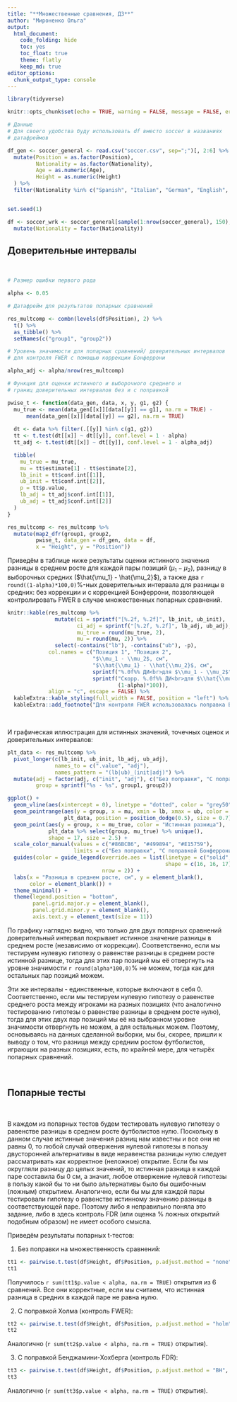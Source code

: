 ```yaml
---
title: "**Множественные сравнения, ДЗ**"
author: "Мироненко Ольга"
output:
  html_document:
    code_folding: hide
    toc: yes
    toc_float: true
    theme: flatly
    keep_md: true
editor_options:
  chunk_output_type: console
---
```


```r
library(tidyverse)

knitr::opts_chunk$set(echo = TRUE, warning = FALSE, message = FALSE, error = FALSE)

# Данные
# Для своего удобства буду использовать df вместо soccer в названиях 
# датафреймов

df_gen <- soccer_general <- read.csv("soccer.csv", sep=";")[, 2:6] %>% 
  mutate(Position = as.factor(Position), 
         Nationality = as.factor(Nationality), 
         Age = as.numeric(Age), 
         Height = as.numeric(Height)
  ) %>% 
  filter(Nationality %in% c("Spanish", "Italian", "German", "English", "Argentinian")) 


set.seed(1) 

df <- soccer_wrk <- soccer_general[sample(1:nrow(soccer_general), 150), ] %>% 
  mutate(Nationality = factor(Nationality))
```

## **Доверительные интервалы**

<br>

```r
# Размер ошибки первого рода

alpha <- 0.05

# Датафрейм для результатов попарных сравнений

res_multcomp <- combn(levels(df$Position), 2) %>%
  t() %>%
  as_tibble() %>%
  setNames(c("group1", "group2"))

# Уровень значимости для попарных сравнений/ доверительных интервалов
# для контроля FWER с помощью коррекции Бонферрони

alpha_adj <- alpha/nrow(res_multcomp)

# Функция для оценки истинного и выборочного среднего и
# границ доверительных интервалов без и с поправкой

pwise_t <- function(data_gen, data, x, y, g1, g2) {
  mu_true <- mean(data_gen[[x]][data[[y]] == g1], na.rm = TRUE) -
      mean(data_gen[[x]][data[[y]] == g2], na.rm = TRUE)
  
  dt <- data %>% filter(.[[y]] %in% c(g1, g2))
  tt <- t.test(dt[[x]] ~ dt[[y]], conf.level = 1 - alpha)
  tt_adj <- t.test(dt[[x]] ~ dt[[y]], conf.level = 1 - alpha_adj)

  tibble(
    mu_true = mu_true,
    mu = tt$estimate[1] - tt$estimate[2],
    lb_init = tt$conf.int[[1]],
    ub_init = tt$conf.int[[2]],
    p = tt$p.value,
    lb_adj = tt_adj$conf.int[[1]],
    ub_adj = tt_adj$conf.int[[2]]
  )
}

res_multcomp <- res_multcomp %>%
  mutate(map2_dfr(group1, group2, 
         pwise_t, data_gen = df_gen, data = df, 
         x = "Height", y = "Position"))
```

Приведём в таблице ниже результаты оценки истинного значения разницы в среднем росте для каждой пары позиций ($\mu_1 - \mu_2$), разницу в выборочных средних ($\hat{\mu_1} - \hat{\mu_2}$), а также два `r round((1-alpha)*100,0)`%-ных доверительных интервала для разницы в средних: без коррекции и с коррекцией Бонферрони, позволяющей контролировать FWER в случае множественных попарных сравнений.

```r
knitr::kable(res_multcomp %>% 
               mutate(ci = sprintf("[%.2f, %.2f]", lb_init, ub_init),
                      ci_adj = sprintf("[%.2f, %.2f]", lb_adj, ub_adj),
                      mu_true = round(mu_true, 2),
                      mu = round(mu, 2)) %>%
               select(-contains("lb"), -contains("ub"), -p),
             col.names = c("Позиция 1", "Позиция 2", 
                           "$\\mu_1 - \\mu_2$, см",
                           "$\\hat{\\mu_1} - \\hat{\\mu_2}$, см",
                           sprintf("%.0f%% ДИ<br>для $\\mu_1 - \\mu_2$", (1-alpha)*100),
                           sprintf("Скорр. %.0f%% ДИ<br>для $\\hat{\\mu_1} - \\hat{\\mu_2}$", 
                                   (1-alpha)*100)),
             align = "c", escape = FALSE) %>%
  kableExtra::kable_styling(full_width = FALSE, position = "left") %>%
  kableExtra::add_footnote("Для контроля FWER использовалась поправка Бонферрони")
```

<br>

И графическая иллюстрация для истинных значений, точечных оценок и доверительных интервалов:

```r
plt_data <- res_multcomp %>%
  pivot_longer(c(lb_init, ub_init, lb_adj, ub_adj), 
               names_to = c(".value", "adj"),
               names_pattern = "(lb|ub)_(init|adj)") %>%
  mutate(adj = factor(adj, c("init", "adj"), c("Без поправки", "С поправкой Бонферрони")),
         group = sprintf("%s - %s", group1, group2))

ggplot() +
  geom_vline(aes(xintercept = 0), linetype = "dotted", color = "grey50") +
  geom_pointrange(aes(y = group, x = mu, xmin = lb, xmax = ub, color = adj), 
                  plt_data, position = position_dodge(0.5), size = 0.7) +
  geom_point(aes(y = group, x = mu_true, color = "Истинная разница"), 
             plt_data %>% select(group, mu_true) %>% unique(),
             shape = 17, size = 2.5) +
  scale_color_manual(values = c("#86BCB6", "#499894", "#E15759"),
                     limits = c("Без поправки", "С поправкой Бонферрони", "Истинная разница")) +
  guides(color = guide_legend(override.aes = list(linetype = c("solid", "solid", "blank"), 
                                                  shape = c(16, 16, 17)),
                              nrow = 2)) +
  labs(x = "Разница в среднем росте, см", y = element_blank(),
       color = element_blank()) +
  theme_minimal() +
  theme(legend.position = "bottom",
        panel.grid.major.y = element_blank(),
        panel.grid.minor.y = element_blank(),
        axis.text.y = element_text(size = 11))
```

По графику наглядно видно, что только для двух попарных сравнений доверительный интервал покрывает истинное значение разницы в среднем росте (независимо от коррекции). Соответственно, если мы тестируем нулевую гипотезу о равенстве разницы в среднем росте истинной разнице, тогда для этих пар позиций мы её отвергнуть на уровне значимости `r round(alpha*100,0)`% не можем, тогда как для остальных пар позиций можем.

Эти же интервалы - единственные, которые включают в себя 0. Соответственно, если мы тестируем нулевую гипотезу о равенстве среднего роста между игроками на разных позициях (что аналогично тестированию гипотезы о равенстве разницы в среднем росте нулю), тогда для этих двух пар позиций мы её на выбранном уровне значимости отвергнуть не можем, а для остальных можем. Поэтому, основываясь на данных сделанной выборки, мы бы, скорее, пришли к выводу о том, что разница между средним ростом футболистов, играющих на разных позициях, есть, по крайней мере, для четырёх попарных сравнений.

<br>

## **Попарные тесты**

<br>

В каждом из попарных тестов будем тестировать нулевую гипотезу о равенстве разницы в среднем росте футболистов нулю. Поскольку в данном случае истинные значения разниц нам известны и все они не равны 0, то любой случай отвержения нулевой гипотезы в пользу двусторонней альтернативы в виде неравенства разницы нулю следует рассматривать как корректное (неложное) открытие. Если бы мы округляли разницу до целых значений, то истинная разница в каждой паре составила бы 0 см, а значит, любое отвержение нулевой гипотезы в пользу какой бы то ни было альтернативы было бы ошибочным (ложным) открытием. Аналогично, если бы мы для каждой пары тестировали гипотезу о равенстве истинному значению разницы в соответствующей паре. Поэтому либо я неправильно поняла это задание, либо в здесь контроль FDR (или оценка % ложных открытий подобным образом) не имеет особого смысла.

Приведём результаты попарных t-тестов:

1. Без поправки на множественность сравнений:

```r
tt1 <- pairwise.t.test(df$Height, df$Position, p.adjust.method = "none", pool.sd = FALSE)
tt1
```

Получилось `r sum(tt1$p.value < alpha, na.rm = TRUE)` открытия из 6 сравнений. Все они корректные, если мы считаем, что истинная разница в средних в каждой паре не равна нулю.

2. С поправкой Холма (контроль FWER):

```r
tt2 <- pairwise.t.test(df$Height, df$Position, p.adjust.method = "holm", pool.sd = FALSE)
tt2
```

Аналогично (`r sum(tt2$p.value < alpha, na.rm = TRUE)` открытия).

3. С поправкой Бенджамини-Хохберга (контроль FDR):

```r
tt3 <- pairwise.t.test(df$Height, df$Position, p.adjust.method = "BH", pool.sd = FALSE)
tt3
```

Аналогично (`r sum(tt3$p.value < alpha, na.rm = TRUE)` открытия).
